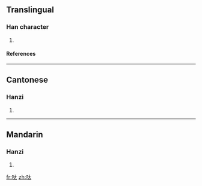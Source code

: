 ==Translingual==
===Han character===
{{Han char|rn=30|rad=口|as=04|sn=7|four=6403<sub>0</sub>|canj=口大戈 (RKI), X口大戈 (XRKI)}}
# {{defn|Han|sort=口04}}
====References====
{{Han ref|kx=0181.191|hdz=10587.030|uh=5454|ud=21588|bh=CA79|bd=51833}}
----
==Cantonese==
===Hanzi===
{{yue-hanzi|jyut=|y=daai1}}
# {{defn|Cantonese}}
----
==Mandarin==
===Hanzi===
{{cmn-hanzi|pin=[[dāi]] ([[dai1]])|wg=tai<sup>1</sup>}}
# {{defn|Mandarin}}

[[fr:呔]]
[[zh:呔]]
